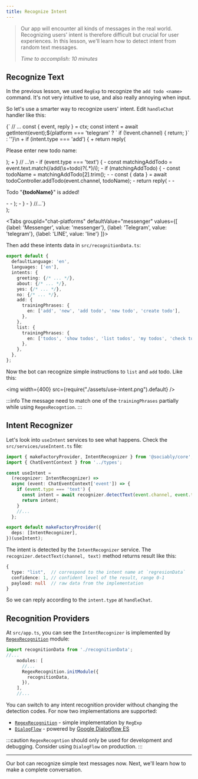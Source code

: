 ```yaml
---
title: Recognize Intent
---
```


> Our app will encounter all kinds of messages in the real world.
> Recognizing users' intent is therefore difficult but crucial for user experiences.
> In this lesson, we'll learn how to detect intent from random text messages.
>
> _Time to accomplish: 10 minutes_

## Recognize Text

In the previous lesson, we used `RegExp` to recognize the `add todo <name>` command.
It's not very intuitive to use, and also really annoying when input.

So let's use a smarter way to recognize users' intent.
Edit `handleChat` handler like this:



  <div>
    <CodeBlock language="diff" title="src/handlers/handleChat.tsx">
{`  // ...
      const { event, reply } = ctx;
      const intent = await getIntent(event);${platform === 'telegram' ? `
      if (!event.channel) {
        return;
      }` : ''}\n
+     if (intent.type === 'add') {
+       return reply(<p>Please enter new todo name:</p>);
+     }
      // ...\n
-     if (event.type === 'text') {
-       const matchingAddTodo = event.text.match(/add(\s+todo)?(.*)/i);
-       if (matchingAddTodo) {
-         const todoName = matchingAddTodo[2].trim();
-
-         const { data } = await todoController.addTodo(event.channel, todoName);
-         return reply(
-           <WithMenu todoCount={data.todos.length}>
-             <p>Todo "<b>{todoName}</b>" is added!</p>
-           </WithMenu>
-         );
-       }
-     }
  //...`}
    </CodeBlock>
  </div>
  );


<Tabs
  groupId="chat-platforms"
  defaultValue="messenger"
  values={[
    {label: 'Messenger', value: 'messenger'},
    {label: 'Telegram', value: 'telegram'},
    {label: 'LINE', value: 'line'}
  ]}>
    <TabItem value="messenger">
      <DiffAddTodoCodes platform="messenger" />
    </TabItem>
    <TabItem value="telegram">
      <DiffAddTodoCodes platform="telegram" />
    </TabItem>
    <TabItem value="line">
      <DiffAddTodoCodes platform="line" />
    </TabItem>
</Tabs>


Then add these intents data in `src/recognitionData.ts`:

```ts {9-18} title="src/recognitionData.ts"
export default {
  defaultLanguage: 'en',
  languages: ['en'],
  intents: {
    greeting: {/* ... */},
    about: {/* ... */},
    yes: {/* ... */},
    no: {/* ... */},
    add: {
      trainingPhrases: {
        en: ['add', 'new', 'add todo', 'new todo', 'create todo'],
      },
    },
    list: {
      trainingPhrases: {
        en: ['todos', 'show todos', 'list todos', 'my todos', 'check todos'],
      },
    },
  },
};
```

Now the bot can recognize simple instructions to `list` and `add` todo.
Like this:

<img width={400} src={require("./assets/use-intent.png").default} />

:::info
The message need to match one of the `trainingPhrases` partially
while using `RegexRecogntion`.
:::

## Intent Recognizer

Let's look into `useIntent` services to see what happens.
Check the `src/services/useIntent.ts` file:

```ts {8-9} title="src/services/useIntent.ts"
import { makeFactoryProvider, IntentRecognizer } from '@sociably/core';
import { ChatEventContext } from '../types';

const useIntent =
  (recognizer: IntentRecognizer) =>
  async (event: ChatEventContext['event']) => {
    if (event.type === 'text') {
      const intent = await recognizer.detectText(event.channel, event.text);
      return intent;
    }
    //...
  };

export default makeFactoryProvider({
  deps: [IntentRecognizer],
})(useIntent);
```

The intent is detected by the `IntentRecognizer` service. The
`recognizer.detectText(channel, text)` method returns result like this:

```ts
{
  type: "list",  // correspond to the intent name at `regresionData`
  confidence: 1, // confident level of the result, range 0-1
  payload: null  // raw data from the implementation
}
```

So we can reply according to the `intent.type` at `handleChat`.

## Recognition Providers

At `src/app.ts`, you can see the `IntentRecognizer` is implemented
by [`RegexRecognition`](pathname:///api/modules/dev_tools.regexrecognition) module:

```ts title="src/app.ts"
import recognitionData from './recognitionData';
//...
    modules: [
      //...
      RegexRecognition.initModule({
        recognitionData,
      }),
    ],
    //...
```

You can switch to any intent recognition provider without changing the detection codes.
For now two implementations are supported:

- [`RegexRecognition`](pathname:///api/modules/dev_tools#regexp-intent-recognition) -
  simple implementation by `RegExp`
- [`DialogFlow`](pathname:///api/modules/dialogflow) -
  powered by [Google Dialogflow ES](https://cloud.google.com/dialogflow/es/docs)

:::caution
`RegexRecogntion` should only be used for development and debugging.
Consider using `DialogFlow` on production.
:::

---

Our bot can recognize simple text messages now.
Next, we'll learn how to make a complete conversation.
